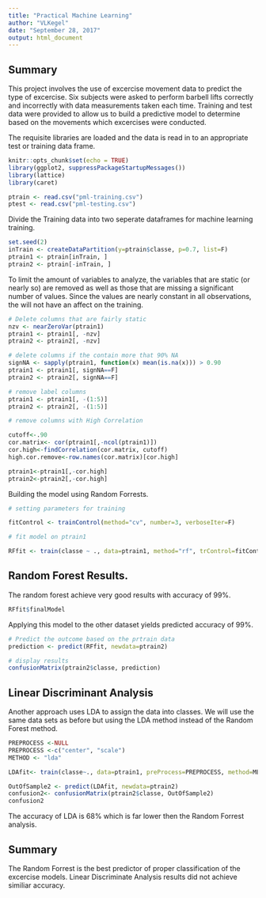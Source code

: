 ---
title: "Practical Machine Learning"
author: "VLKegel"
date: "September 28, 2017"
output: html_document
---
## Summary
This project involves the use of excercise movement data to predict the type of excercise.   Six subjects were asked to perform barbell lifts correctly and incorrectly with data measurements taken each time. Training and test data were provided to allow us to build a predictive model to determine based on the movements which excercises were conducted. 

The requisite libraries are loaded and the data is read in to an appropriate test or training data frame. 

```{r setup}
knitr::opts_chunk$set(echo = TRUE)
library(ggplot2, suppressPackageStartupMessages())
library(lattice)
library(caret)

ptrain <- read.csv("pml-training.csv")
ptest <- read.csv("pml-testing.csv")
```
Divide the Training data into two seperate dataframes for machine learning training. 

```{r}

set.seed(2)
inTrain <- createDataPartition(y=ptrain$classe, p=0.7, list=F)
ptrain1 <- ptrain[inTrain, ]
ptrain2 <- ptrain[-inTrain, ]
```
To limit the amount of variables to analyze, the variables that are static (or nearly so) are removed as well as those that are missing a significant number of values. Since the values are nearly constant in all observations, the will not have an affect on the training. 

```{r cleandata}
# Delete columns that are fairly static
nzv <- nearZeroVar(ptrain1)
ptrain1 <- ptrain1[, -nzv]
ptrain2 <- ptrain2[, -nzv]

# delete columns if the contain more that 90% NA
signNA <- sapply(ptrain1, function(x) mean(is.na(x))) > 0.90
ptrain1 <- ptrain1[, signNA==F]
ptrain2 <- ptrain2[, signNA==F]

# remove label columns
ptrain1 <- ptrain1[, -(1:5)]
ptrain2 <- ptrain2[, -(1:5)]

# remove columns with High Correlation

cutoff<-.90
cor.matrix<- cor(ptrain1[,-ncol(ptrain1)])
cor.high<-findCorrelation(cor.matrix, cutoff)
high.cor.remove<-row.names(cor.matrix)[cor.high]

ptrain1<-ptrain1[,-cor.high]
ptrain2<-ptrain2[,-cor.high]

```

Building the model using Random Forrests. 

```{R  train}
# setting parameters for training

fitControl <- trainControl(method="cv", number=3, verboseIter=F)

# fit model on ptrain1

RFfit <- train(classe ~ ., data=ptrain1, method="rf", trControl=fitControl)
```

## Random Forest Results. 
The random forest achieve very good results with accuracy of 99%. 

```{r Model}
RFfit$finalModel


```

Applying this model to the other dataset yields predicted accuracy of 99%. 

```{r prediction, echo=FALSE}

# Predict the outcome based on the prtrain data
prediction <- predict(RFfit, newdata=ptrain2)

# display results
confusionMatrix(ptrain2$classe, prediction)
```

## Linear Discriminant Analysis 

Another approach uses LDA to assign the data into classes. We will use the same data sets as before but using the LDA method instead of the Random Forest method. 

```{r LDAtraining}

PREPROCESS <-NULL
PREPROCESS <-c("center", "scale")
METHOD <- "lda"

LDAfit<- train(classe~., data=ptrain1, preProcess=PREPROCESS, method=METHOD)

OutOfSample2 <- predict(LDAfit, newdata=ptrain2)
confusion2<- confusionMatrix(ptrain2$classe, OutOfSample2)
confusion2
```
The accuracy of LDA is 68% which is far lower then the Random Forrest analysis. 

## Summary

The Random Forrest is the best predictor of proper classification of the excercise models.  Linear Discriminate Analysis results did not achieve similiar accuracy. 